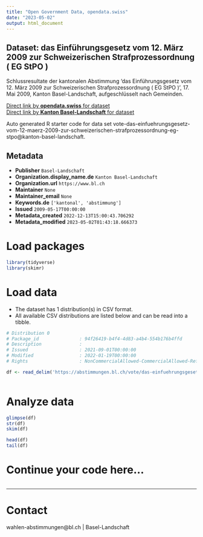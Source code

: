 ```yaml
---
title: "Open Government Data, opendata.swiss"
date: "2023-05-02"
output: html_document
---
```


## Dataset: das Einführungsgesetz vom 12. März 2009 zur Schweizerischen Strafprozessordnung ( EG StPO )

Schlussresultate der kantonalen Abstimmung 'das Einführungsgesetz vom 12. März 2009 zur Schweizerischen Strafprozessordnung ( EG StPO )', 17. Mai 2009, Kanton Basel-Landschaft, aufgeschlüsselt nach Gemeinden.

[Direct link by **opendata.swiss** for dataset](https://opendata.swiss/de/dataset/das-einfuhrungsgesetz-vom-12-marz-2009-zur-schweizerischen-strafprozessordnung-eg-stpo)<br>
[Direct link by **Kanton Basel-Landschaft** for dataset](https://abstimmungen.bl.ch/vote/das-einfuehrungsgesetz-vom-12-maerz-2009-zur-schweizerischen-strafprozessordnung-eg-stpo/data)

Auto generated R starter code for data set vote-das-einfuehrungsgesetz-vom-12-maerz-2009-zur-schweizerischen-strafprozessordnung-eg-stpo@kanton-basel-landschaft.

## Metadata

- **Publisher** `Basel-Landschaft`
- **Organization.display_name.de** `Kanton Basel-Landschaft`
- **Organization.url** `https://www.bl.ch`
- **Maintainer** `None`
- **Maintainer_email** `None`
- **Keywords.de** `['kantonal', 'abstimmung']`
- **Issued** `2009-05-17T00:00:00`
- **Metadata_created** `2022-12-13T15:00:43.706292`
- **Metadata_modified** `2023-05-02T01:43:18.666373`


# Load packages

```r

library(tidyverse)
library(skimr)

```

# Load data

-   The dataset has 1 distribution(s) in CSV format.
-   All available CSV distributions are listed below and can be read into a tibble.

```r

# Distribution 0
# Package_id               : 94f26419-b4f4-4d83-a4b4-554b176b4ffd
# Description              : 
# Issued                   : 2021-09-01T00:00:00
# Modified                 : 2022-01-19T00:00:00
# Rights                   : NonCommercialAllowed-CommercialAllowed-ReferenceRequired

df <- read_delim('https://abstimmungen.bl.ch/vote/das-einfuehrungsgesetz-vom-12-maerz-2009-zur-schweizerischen-strafprozessordnung-eg-stpo/data-csv')



```

# Analyze data

```r

glimpse(df)
str(df)
skim(df)

head(df)
tail(df)

```

# Continue your code here...

```r

```

------------------------------------------------------------------------

# Contact

wahlen-abstimmungen@bl.ch | Basel-Landschaft
